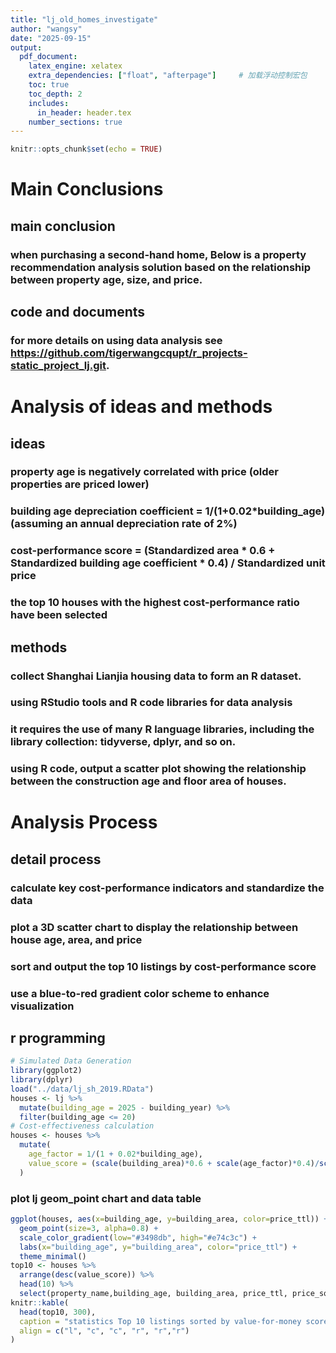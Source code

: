 ```yaml
---
title: "lj_old_homes_investigate"
author: "wangsy"
date: "2025-09-15"
output:
  pdf_document:
    latex_engine: xelatex
    extra_dependencies: ["float", "afterpage"]     # 加载浮动控制宏包
    toc: true
    toc_depth: 2
    includes:
      in_header: header.tex
    number_sections: true
---
```


```r
knitr::opts_chunk$set(echo = TRUE)
```

# Main Conclusions

## main conclusion

### when purchasing a second-hand home, Below is a property recommendation analysis solution based on the relationship between property age, size, and price.

## code and documents

### for more details on using data analysis see <https://github.com/tigerwangcqupt/r_projects-static_project_lj.git>.

# Analysis of ideas and methods

## ideas

### property age is negatively correlated with price (older properties are priced lower)

### building age depreciation coefficient = 1/(1+0.02\*building_age) (assuming an annual depreciation rate of 2%)

### cost-performance score = (Standardized area \* 0.6 + Standardized building age coefficient \* 0.4) / Standardized unit price

### the top 10 houses with the highest cost-performance ratio have been selected

## methods

### collect Shanghai Lianjia housing data to form an R dataset.

### using RStudio tools and R code libraries for data analysis

### it requires the use of many R language libraries, including the library collection: tidyverse, dplyr, and so on.

### using R code, output a scatter plot showing the relationship between the construction age and floor area of houses.

# Analysis Process

## detail process

### calculate key cost-performance indicators and standardize the data

### plot a 3D scatter chart to display the relationship between house age, area, and price

### sort and output the top 10 listings by cost-performance score

### use a blue-to-red gradient color scheme to enhance visualization

## r programming

```r
# Simulated Data Generation
library(ggplot2)
library(dplyr)
load("../data/lj_sh_2019.RData")
houses <- lj %>%
  mutate(building_age = 2025 - building_year) %>%
  filter(building_age <= 20) 
# Cost-effectiveness calculation
houses <- houses %>% 
  mutate(
    age_factor = 1/(1 + 0.02*building_age),
    value_score = (scale(building_area)*0.6 + scale(age_factor)*0.4)/scale(price_sqm)
  )
```

### plot lj geom_point chart and data table

```r
ggplot(houses, aes(x=building_age, y=building_area, color=price_ttl)) +
  geom_point(size=3, alpha=0.8) +
  scale_color_gradient(low="#3498db", high="#e74c3c") +
  labs(x="building_age", y="building_area", color="price_ttl") +
  theme_minimal()
top10 <- houses %>% 
  arrange(desc(value_score)) %>% 
  head(10) %>% 
  select(property_name,building_age, building_area, price_ttl, price_sqm, value_score)
knitr::kable(
  head(top10, 300),
  caption = "statistics Top 10 listings sorted by value-for-money score",
  align = c("l", "c", "c", "r", "r","r")
)
```
